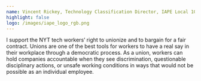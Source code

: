 ```yaml
---
name: Vincent Rickey, Technology Classification Director, IAPE Local 1096 TNG CWA
highlight: false
logo: /images/iape_logo_rgb.png
---
```

I support the NYT tech workers’ right to unionize and to bargain for a fair contract. Unions are one of the best tools for workers to have a real say in their workplace through a democratic process. As a union, workers can hold companies accountable when they see discrimination, questionable disciplinary actions, or unsafe working conditions in ways that would not be possible as an individual employee.
